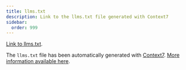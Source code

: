 ```yaml
---
title: llms.txt
description: Link to the llms.txt file generated with Context7
sidebar:
  order: 999
---
```


[Link to llms.txt](https://context7.com/jussinevavuori/kilpi/llms.txt).

The `llms.txt` file has been automatically generated with [Context7](https://context7.com/). [More information available here](https://context7.com/jussinevavuori/kilpi).
